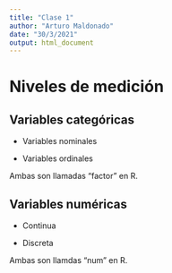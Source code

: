 ```yaml
---
title: "Clase 1"
author: "Arturo Maldonado"
date: "30/3/2021"
output: html_document
---
```


# Niveles de medición

## Variables categóricas

-   Variables nominales

-   Variables ordinales

Ambas son llamadas "factor" en R.

## Variables numéricas

-   Continua

-   Discreta

Ambas son llamdas "num" en R.

